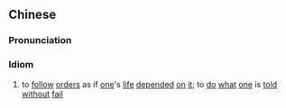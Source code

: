 {{also|惟命是听}}
==Chinese==
{{zh-forms|s=惟命是听}}

===Pronunciation===
{{zh-pron
|m=wéimìngshìtīng
|cat=id
}}

===Idiom===
{{zh-idiom}}

# to [[follow]] [[order]]s as if [[one]]'s [[life]] [[depend]]ed [[on]] [[it]]; to [[do]] [[what]] [[one]] is [[told]] [[without]] [[fail]]